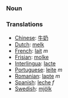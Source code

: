 ===Noun===
===Translations===

*[[Chinese]]: [[牛奶]]
*[[Dutch]]: [[melk]]
*[[French]]: [[lait]] ''m''
*[[Frisian]]: [[molke]]
*[[Interlingua]]: [[lacte]]
*[[Portuguese]]: [[leite]] ''m''
*[[Romanian]]: [[lapte]] ''m''
*[[Spanish]]: [[leche]] ''f''
*[[Swedish]]: [[mjölk]]